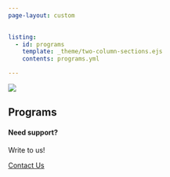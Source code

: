 ```yaml
---
page-layout: custom

    
listing:
  - id: programs
    template: _theme/two-column-sections.ejs
    contents: programs.yml

---
```



![](images/subodha-body-logo.png)

## Programs

::: {#programs}
:::






::: {.page-cta}

#### Need support?

Write to us!

<a href="/contact" class="btn btn-primary">Contact Us</a>

:::



